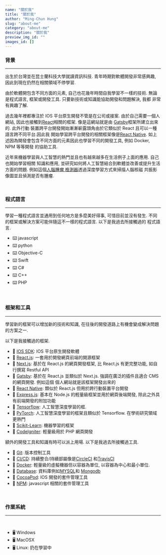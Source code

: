 ```yaml
---
name: "關於我"
title: "關於我"
author: "Ming-Chun Hung"
slug: "about-me"
category: "about-me"
description: "關於我"
preview_img_id: ""
images_id: []
---
```


### 背景

---

出生於台灣並在昆士蘭科技大學就讀資訊科技. 青年時期對軟體開發非常感興趣,
因此到現在扔然在相關領域不停學習.

由於軟體開包含不同方面的元素, 自己也花幾年時間自我學習不一樣的技術.
無論是程式語言, 框架或開發工具. 只要新技術或知識能協助開發和問題解決, 我都
非常有興趣了解.

過去幾年裡都專注於 IOS 平台原生開發不管是在公司或接案. 由於自己需要一個人網站,
因此也接觸到[React](https://react.dev/)相關的框架. 像是這網站就是由
[Gatsby](https://www.gatsbyjs.com/)框架所建立出來的. 此外行動
裝置跨平台開發開始漸漸嶄露頭角由於它類似於 React 且可以一種語言跨不同平台.因此我
開始學習跨平台開發的相關框架像是[React Native](https://reactnative.dev/). 如上
述因為開發會包含不同方面的元素因此也學習不同的開發工具, 例如 Docker, NPM 等等開發
的協助工具.

近年來機器學習與人工智慧的熱門並且也有越來越多在生活例子上面的應用. 自己也開始學習相關
知識和應用, 並研究如何將人工智慧結合到軟體並改善或提升生活方面的問題. 例如這個[人腦腫瘤
檢測器](https://braintumordetectorapp.streamlit.app/)透過深度學習方式來掃描人腦核磁
共振影像圖並且偵測是否有腫瘤.

<br />

### 程式語言

---

學習一種程式語言並通用到任何地方是多麼美好得事, 可惜目前並沒有發生.
不同的框架或解決方案可能伴隨這不一樣的程式語言. 以下是我過去所接觸過的
程式語言.

- ⌨️ javascript
- ⌨️ python
- ⌨️ Objective-C
- ⌨️ Swift
- ⌨️ C#
- ⌨️ C++
- ⌨️ PHP

<br />

### 框架和工具

---

學習新的框架可以增加新的技術和知識, 在往後的開發道路上有機會變成解決問題的方案之一.

以下是我接觸過的框架.

- 🧰 [IOS SDK](https://en.wikipedia.org/wiki/IOS_SDK): IOS 平台原生開發軟體
- 🧰 [React.js](https://react.dev/): 一套用於開發網頁前端的開源框架
- 🧰 [Next.js](https://nextjs.org/): 基於在 React.js 的網頁開發框架, 比 React.js 有更完整功能, 如自行撰寫 Restful API
- 🧰 [Gatsby](https://www.gatsbyjs.com/): 基於在 React.js 並類似於 Next.js. 強調在廣泛的插件且適合 CMS 的網頁開發. 例如這個
  個人網站就是該框架開發出來的
- 🧰 [React Native](https://reactnative.dev/): 類似於 React.js 但用於跨行動裝置平台開發
- 🧰 [Express.js](https://expressjs.com/): 基本在 Node.js 的輕量級框架並用於網頁後端開發, 除此之外具有前端開發的附加功能
- 🧰 [Tensorflow](https://www.tensorflow.org/): 人工智慧深度學習的框.
- 🧰 [PyTorch](https://pytorch.org/): 人工智慧深度學習的框架且類似於 Tensorflow. 在學術研究領域更熱門
- 🧰 [Scikit-Learn](https://scikit-learn.org/stable/): 機器學習的框架
- 🧰 [Codelgniter](https://www.codeigniter.com/): 輕量級用於 PHP 網頁開發

額外的開發工具和知識有時可以派上用場.
以下是我過去所接觸過工具.

- 🧰 [Git](https://git-scm.com/book/en/v2/Getting-Started-About-Version-Control): 版本控制工具
- 🧰 [CI/CD](https://en.wikipedia.org/wiki/CI/CD): 持續整合/持續部屬像是[CircleCI](https://circleci.com/)
  和[TravisCI](https://www.travis-ci.com/)
- 🧰 [Docker](https://www.docker.com/): 輕量級的虛擬機器但以容器為單位, 以容器為中心和最小單位.
- 🧰 [Database](https://en.wikipedia.org/wiki/Database): 資料庫例如[MYSQL](https://www.mysql.com/)和
  [Mongodb](https://www.mongodb.com/)
- 🧰 [CocoaPod](https://cocoapods.org/): IOS 開發的套件管理工具
- 🧰 [NPM](https://www.npmjs.com/): javascript 相關的套件管理工具

<br />

### 作業系統

---

<br />

- 🖥 Windows
- 🖥 MacOSX
- 🖥 Linux: 扔在學習中

<br />

